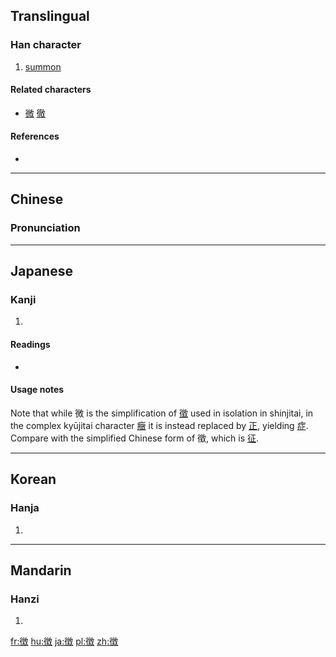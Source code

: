 {{also|征|徵|微}}
==Translingual==
{{ja-forms|徴|[[征]]|[[徵]]}}

===Han character===
{{Han char|rn=60|rad=彳|as=11|sn=14|four=|canj=竹人山土大 (HOUGK), X竹人山土 (XHOUG)|ids=⿲[[彳]]⿱[[山]][[王]][[攵]]}}

# [[summon]]

====Related characters====
* [[微]] [[徹]] <!-- Other 彳 + X + 攵 -->

====References====
* {{Han ref|kx=0370.401|dkj=10238|dj=0697.250|hdz=20840.070|uh=5FB4|ud=24500}}

----

==Chinese==

===Pronunciation===
{{zh-pron
|m=zhēng,zhǐ
|c=
|ma=
}}

----

==Japanese==

===Kanji===
{{ja-kanji|grade=c|rs=彳11}}

# {{defn|lang=ja|sort=彳11}}

====Readings====
* {{ja-readings|on=[[ちょう]] (chō), [[ち]] (chi)|kun=[[しるし]] (shirushi), [[めす]] (mesu)}}

====Usage notes====
Note that while 微 is the simplification of [[徵]] used in isolation in shinjitai, in the complex kyūjitai character [[癥]] it is instead replaced by [[正]], yielding [[症]]. Compare with the simplified Chinese form of 徵, which is [[征]].

----

==Korean==

===Hanja===
{{ko-hanja|hangeul=[[징]], [[치]]|eumhun=|rv=jing, chi|mr=ching, ch'i|y=cing, chi}}

# {{defn|lang=ko|sort=彳11}}

----

==Mandarin==

===Hanzi===
{{cmn-hanzi|pin=[[zhēng]] ([[zheng1]]), [[zhǐ]] ([[zhi3]])|wg=cheng<sup>1</sup>, chih<sup>3</sup>}}

# {{defn|lang=cmn|sort=彳11}}

[[fr:徴]]
[[hu:徴]]
[[ja:徴]]
[[pl:徴]]
[[zh:徴]]